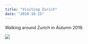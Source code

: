 ```yaml
---
title: "Visiting Zurich"
date: "2019-10-15"
---
```


Walking around Zurich in Autumn 2019.

<Img
  src="/images/posts/zurich.jpg"
  width={2154}
  height={1632}
  caption="Zurich - October 2019"
/>
